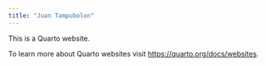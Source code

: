 ```yaml
---
title: "Juan Tampubolon"
---
```


This is a Quarto website.

To learn more about Quarto websites visit <https://quarto.org/docs/websites>.
